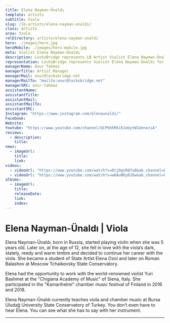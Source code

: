 ```yaml
---
title: Elena Nayman-Ünaldı
template: artists
subtitle: Viola
slug: /lb-artists/elena-nayman-unaldi/
class: Artists
area: Viola
relDirectory: artists/elena-nayman-unaldi
hero: ./images/hero.jpg
heroMobile: ./images/hero-mobile.jpg
meta: Violist Elena Nayman-Ünaldı
description: LocksBridge represents LB Artist Violist Elena Nayman-Ünaldı for worldwide general management.
representation: LocksBridge represents Violist Elena Nayman-Ünaldı for worldwide general management.
managerName: Onur Tahmaz
managerTitle: Artist Manager
managerMail: onur@locksbridge.net
managerMailTo: "mailto:onur@locksbridge.net"
managerSRC: onur-tahmaz
assistantName:
assistantTitle:
assistantMail:
assistantMailTo:
assistantSRC:
Instagram: "https://www.instagram.com/elenaunaldi/"
Facebook:
Website:
Youtube: "https://www.youtube.com/channel/UCP6hhMXiE1eUytW1UeneziA"
reviews:
  - description:
    title:
news:
  - imageUrl:
    title:
    link:
videos:
  - videoUrl: "https://www.youtube.com/watch?v=0tjDgnRQ7u8&ab_channel=ElenaNayman"
  - videoUrl: "https://www.youtube.com/watch?v=wKAuNOyRJ6w&ab_channel=OzgurUnaldi"
albums:
  - imageUrl:
    title:
    releaseDate:
    link:
    index:
---
```

# Elena Nayman-Ünaldı | Viola

Elena Nayman-Ünaldı, born in Russia, started playing violin when she was 5 years old. Later on, at the age of 12, she fell in love with the viola’s dark, stately, reedy and warm timbre and decided to continue her career with the viola. She became a student of State Artist Elena Ozol and later on Roman Balashov at Moscow Tchaikovsky State Conservatory.

Elena had the opportunity to work with the world-renowned violist Yuri Bashmet at the "Chigiana Academy of Music" of Siena, Italy. She participated in the "Kamarihelmi" chamber music festival of Finland in 2016 and 2018.

Elena Nayman-Ünaldı currently teaches viola and chamber music at Bursa Uludağ University State Conservatory of Turkey. You don’t even have to hear Elena. You can see what she has to say with her instrument.

- - -

